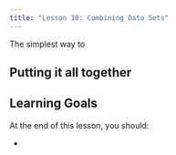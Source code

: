 ```yaml
---
title: "Lesson 10: Combining Data Sets"
---
```



The simplest way to 

::: {.callout-tip}
## Putting it all together


:::

::: {.callout-caution collapse="true"}
## Learning Goals

At the end of this lesson, you should: 

* 
:::
